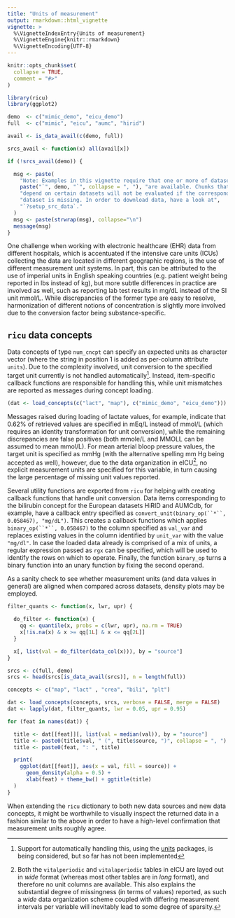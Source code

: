 ```yaml
---
title: "Units of measurement"
output: rmarkdown::html_vignette
vignette: >
  %\VignetteIndexEntry{Units of measurement}
  %\VignetteEngine{knitr::rmarkdown}
  %\VignetteEncoding{UTF-8}
---
```


```r
knitr::opts_chunk$set(
  collapse = TRUE,
  comment = "#>"
)

library(ricu)
library(ggplot2)
```

```r
demo  <- c("mimic_demo", "eicu_demo")
full  <- c("mimic", "eicu", "aumc", "hirid")

avail <- is_data_avail(c(demo, full))

srcs_avail <- function(x) all(avail[x])

if (!srcs_avail(demo)) {

  msg <- paste(
    "Note: Examples in this vignette require that one or more of datasets",
    paste("`", demo, "`", collapse = ", "), "are available. Chunks that",
    "depend on certain datasets will not be evaluated if the corresponding",
    "dataset is missing. In order to download data, have a look at",
    "`?setup_src_data`."
  )
  msg <- paste(strwrap(msg), collapse="\n")
  message(msg)
}
```

One challenge when working with electronic healthcare (EHR) data from different hospitals, which is accentuated if the intensive care units (ICUs) collecting the data are located in different geographic regions, is the use of different measurement unit systems. In part, this can be attributed to the use of imperial units in English speaking countries (e.g. patient weight being reported in lbs instead of kg), but more subtle differences in practice are involved as well, such as reporting lab test results in mg/dL instead of the SI unit mmol/L. While discrepancies of the former type are easy to resolve, harmonization of different notions of concentration is slightly more involved due to the conversion factor being substance-specific.

## `ricu` data concepts

Data concepts of type `num_cncpt` can specify an expected units as character vector (where the string in position 1 is added as per-column attribute `units`). Due to the complexity involved, unit conversion to the specified target unit currently is not handled automatically^[Support for automatically handling this, using the [units](https://cran.r-project.org/package=units) packages, is being considered, but so far has not been implemented]. Instead, item-specific callback functions are responsible for handling this, while unit mismatches are reported as messages during concept loading.

```r
(dat <- load_concepts(c("lact", "map"), c("mimic_demo", "eicu_demo")))
```

Messages raised during loading of lactate values, for example, indicate that 0.62% of retrieved values are specified in mEq/L instead of mmol/L (which requires an identity transformation for unit conversion), while the remaining discrepancies are false positives (both mmole/L and MMOLL can be assumed to mean mmol/L). For mean arterial bloop pressure values, the target unit is specified as mmHg (with the alternative spelling mm Hg being accepted as well), however, due to the data organization in eICU^[Both the `vitalperiodic` and `vitalaperiodic` tables in eICU are layed out in *wide* format (whereas most other tables are in *long* format), and therefore no unit columns are available. This also explains the substantial degree of missingness (in terms of values) reported, as such a *wide* data organization scheme coupled with differing measurement intervals per variable will inevitably lead to some degree of sparsity.], no explicit measurement units are specified for this variable, in turn causing the large percentage of missing unit values reported.

Several utility functions are exported from `ricu` for helping with creating callback functions that handle unit conversion. Data items corresponding to the bilirubin concept for the European datasets HiRID and AUMCdb, for example, have a callback entry specified as `convert_unit(binary_op(``*``, 0.058467), "mg/dL")`. This creates a callback functions which applies `binary_op(``*``, 0.058467)` to the column specified as `val_var` and replaces existing values in the column identified by `unit_var` with the value `"mg/dl"`. In case the loaded data already is comprised of a mix of units, a regular expression passed as `rgx` can be specified, which will be used to identify the rows on which to operate. Finally, the function `binary_op` turns a binary function into an unary function by fixing the second operand.

As a sanity check to see whether measurement units (and data values in general) are aligned when compared across datasets, density plots may be employed.

```r
filter_quants <- function(x, lwr, upr) {

  do_filter <- function(x) {
    qq <- quantile(x, probs = c(lwr, upr), na.rm = TRUE)
    x[!is.na(x) & x >= qq[1L] & x <= qq[2L]]
  }

  x[, list(val = do_filter(data_col(x))), by = "source"]
}

srcs <- c(full, demo)
srcs <- head(srcs[is_data_avail(srcs)], n = length(full))

concepts <- c("map", "lact" , "crea", "bili", "plt")

dat <- load_concepts(concepts, srcs, verbose = FALSE, merge = FALSE)
dat <- lapply(dat, filter_quants, lwr = 0.05, upr = 0.95)

for (feat in names(dat)) {

  title <- dat[[feat]][, list(val = median(val)), by = "source"]
  title <- paste0(title$val, " (", title$source, ")", collapse = ", ")
  title <- paste0(feat, ": ", title)

  print(
    ggplot(dat[[feat]], aes(x = val, fill = source)) +
      geom_density(alpha = 0.5) +
      xlab(feat) + theme_bw() + ggtitle(title)
  )
}
```

When extending the `ricu` dictionary to both new data sources and new data concepts, it might be worthwhile to visually inspect the returned data in a fashion similar to the above in order to have a high-level confirmation that measurement units roughly agree.
